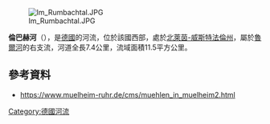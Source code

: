 {{Onesource|time=2020-08-13T05:00:06+00:00}}
{{Coord|51|25|40.62|N|6|52|36.84|E|display=title}}
[[Image:Im_Rumbachtal.JPG|right]]

'''倫巴赫河'''（{{lang-de|Rumbach}}），是[[德國|德國]]的河流，位於該國西部，處於[[北萊茵-威斯特法倫州|北萊茵-威斯特法倫州]]，屬於[[魯爾河|魯爾河]]的右支流，河道全長7.4公里，流域面積11.5平方公里。

==參考資料==
* https://www.muelheim-ruhr.de/cms/muehlen_in_muelheim2.html {{Wayback|url=https://www.muelheim-ruhr.de/cms/muehlen_in_muelheim2.html |date=20200722125531 }}

{{Germany-geo-stub}}
[[Category:德國河流|Category:德國河流]]